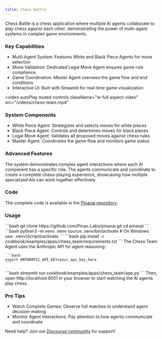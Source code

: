 ```yaml
---
title: Chess Battle
---
```


Chess Battle is a chess application where multiple AI agents collaborate to play chess against each other, demonstrating the power of multi-agent systems in complex game environments.

### Key Capabilities
- Multi-Agent System: Features White and Black Piece Agents for move selection
- Move Validation: Dedicated Legal Move Agent ensures game rule compliance
- Game Coordination: Master Agent oversees the game flow and end conditions
- Interactive UI: Built with Streamlit for real-time game visualization

<video
  autoPlay
  muted
  controls
  className="w-full aspect-video"
  src="/videos/chess-team.mp4"
></video>

### System Components
- White Piece Agent: Strategizes and selects moves for white pieces
- Black Piece Agent: Controls and determines moves for black pieces
- Legal Move Agent: Validates all proposed moves against chess rules
- Master Agent: Coordinates the game flow and monitors game status

### Advanced Features
The system demonstrates complex agent interactions where each AI component has a specific role. The agents communicate and coordinate to create a complete chess-playing experience, showcasing how multiple specialized AIs can work together effectively.

### Code
The complete code is available in the [Pinaxai repository](https://github.com/Pinax-Labs/pinaxai/tree/main/cookbook/examples/apps/chess_team).

### Usage
<Steps>
  <Step title="Clone the repository">
    ```bash
    git clone https://github.com/Pinax-Labs/pinaxai.git
    cd pinaxai
    ```
  </Step>

  <Step title="Create a Virtual Environment">
    ```bash
    python3 -m venv .venv
    source .venv/bin/activate  # On Windows use: .venv\Scripts\activate
    ```
  </Step>

  <Step title="Install Dependencies">
    ```bash
    pip install -r cookbook/examples/apps/chess_team/requirements.txt
    ```
  </Step>

  <Step title="Set up API Key">
    The Chess Team Agent uses the Anthropic API for agent reasoning:

    ```bash
    export ANTHROPIC_API_KEY=your_api_key_here
    ```
  </Step>

  <Step title="Launch the App">
    ```bash
    streamlit run cookbook/examples/apps/chess_team/app.py
    ```
  </Step>

  <Step title="Open the App">
    Then, open http://localhost:8501 in your browser to start watching the AI agents play chess.
  </Step>
</Steps>

### Pro Tips
- Watch Complete Games: Observe full matches to understand agent decision-making
- Monitor Agent Interactions: Pay attention to how agents communicate and coordinate

Need help? Join our [Discourse community](https://pinax.link/community) for support!
